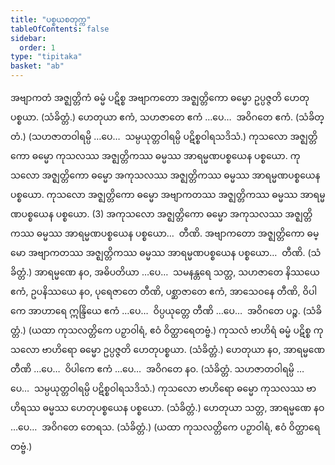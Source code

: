 ```yaml
---
title: "ပစ္စယစတုက္က"
tableOfContents: false
sidebar:
  order: 1
type: "tipitaka"
basket: "ab"
---
```



<DynamicBreadcrumb />

<Division number="18">

<Paragraph number="1385">
အဗျာကတံ အဇ္ဈတ္တိကံ ဓမ္မံ ပဋိစ္စ အဗျာကတော အဇ္ဈတ္တိကော ဓမ္မော ဥပ္ပဇ္ဇတိ ဟေတုပစ္စယာ. (သံခိတ္တံ.)
</Paragraph>

<Paragraph number="1386">
ဟေတုယာ ဧကံ, သဟဇာတေ ဧကံ …ပေ…  အဝိဂတေ ဧကံ. (သံခိတ္တံ.)
</Paragraph>

<Paragraph number="1387">
(သဟဇာတဝါရမ္ပိ …ပေ…  သမ္ပယုတ္တဝါရမ္ပိ ပဋိစ္စဝါရသဒိသံ.)
</Paragraph>

</Division>
<Division number="19">

<Paragraph number="1388">
ကုသလော အဇ္ဈတ္တိကော ဓမ္မော ကုသလဿ အဇ္ဈတ္တိကဿ ဓမ္မဿ အာရမ္မဏပစ္စယေန ပစ္စယော. ကုသလော အဇ္ဈတ္တိကော ဓမ္မော အကုသလဿ အဇ္ဈတ္တိကဿ ဓမ္မဿ အာရမ္မဏပစ္စယေန ပစ္စယော. ကုသလော အဇ္ဈတ္တိကော ဓမ္မော အဗျာကတဿ အဇ္ဈတ္တိကဿ ဓမ္မဿ အာရမ္မဏပစ္စယေန ပစ္စယော. (3)
</Paragraph>

<Paragraph number="1389">
အကုသလော အဇ္ဈတ္တိကော ဓမ္မော အကုသလဿ အဇ္ဈတ္တိကဿ ဓမ္မဿ အာရမ္မဏပစ္စယေန ပစ္စယော…  တီဏိ.
</Paragraph>

<Paragraph number="1390">
အဗျာကတော အဇ္ဈတ္တိကော ဓမ္မော အဗျာကတဿ အဇ္ဈတ္တိကဿ ဓမ္မဿ အာရမ္မဏပစ္စယေန ပစ္စယော…  တီဏိ. (သံခိတ္တံ.)
</Paragraph>

</Division>
<Division number="20">

<Paragraph number="1391">
အာရမ္မဏေ နဝ, အဓိပတိယာ …ပေ…  သမနန္တရေ သတ္တ, သဟဇာတေ နိဿယေ ဧကံ, ဥပနိဿယေ နဝ, ပုရေဇာတေ တီဏိ, ပစ္ဆာဇာတေ ဧကံ, အာသေဝနေ တီဏိ, ဝိပါကေ အာဟာရေ ဣန္ဒြိယေ ဧကံ …ပေ…  ဝိပ္ပယုတ္တေ တီဏိ …ပေ…  အဝိဂတေ ပဉ္စ. (သံခိတ္တံ.)
</Paragraph>

<Paragraph number="1392">
(ယထာ ကုသလတ္တိကေ ပဉှာဝါရံ, ဧဝံ ဝိတ္ထာရေတဗ္ဗံ.)
</Paragraph>

</Division>
<Division number="21">

<Paragraph number="1393">
ကုသလံ ဗာဟိရံ ဓမ္မံ ပဋိစ္စ ကုသလော ဗာဟိရော ဓမ္မော ဥပ္ပဇ္ဇတိ ဟေတုပစ္စယာ. (သံခိတ္တံ.)
</Paragraph>

<Paragraph number="1394">
ဟေတုယာ နဝ, အာရမ္မဏေ တီဏိ …ပေ…  ဝိပါကေ ဧကံ …ပေ…  အဝိဂတေ နဝ. (သံခိတ္တံ. သဟဇာတဝါရမ္ပိ …ပေ…  သမ္ပယုတ္တဝါရမ္ပိ ပဋိစ္စဝါရသဒိသံ.)
</Paragraph>

</Division>
<Division number="22">

<Paragraph number="1395">
ကုသလော ဗာဟိရော ဓမ္မော ကုသလဿ ဗာဟိရဿ ဓမ္မဿ ဟေတုပစ္စယေန ပစ္စယော. (သံခိတ္တံ.)
</Paragraph>

<Paragraph number="1396">
ဟေတုယာ သတ္တ, အာရမ္မဏေ နဝ …ပေ…  အဝိဂတေ တေရသ. (သံခိတ္တံ.)
</Paragraph>

<Paragraph number="1397">
(ယထာ ကုသလတ္တိကေ ပဉှာဝါရံ, ဧဝံ ဝိတ္ထာရေတဗ္ဗံ.)
</Paragraph>
</Division>